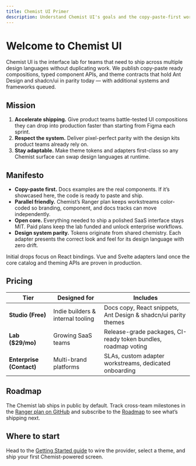 ```yaml
---
title: Chemist UI Primer
description: Understand Chemist UI's goals and the copy-paste-first workflow.
---
```



# Welcome to Chemist UI

Chemist UI is the interface lab for teams that need to ship across multiple design languages without duplicating work. We publish copy-paste ready compositions, typed component APIs, and theme contracts that hold Ant Design and shadcn/ui in parity today — with additional systems and frameworks queued.

## Mission

1. **Accelerate shipping.** Give product teams battle-tested UI compositions they can drop into production faster than starting from Figma each sprint.
2. **Respect the system.** Deliver pixel-perfect parity with the design kits product teams already rely on.
3. **Stay adaptable.** Make theme tokens and adapters first-class so any Chemist surface can swap design languages at runtime.

## Manifesto

- **Copy-paste first.** Docs examples are the real components. If it’s showcased here, the code is ready to paste and ship.
- **Parallel friendly.** Chemist’s Ranger plan keeps workstreams color-coded so branding, component, and docs tracks can move independently.
- **Open core.** Everything needed to ship a polished SaaS interface stays MIT. Paid plans keep the lab funded and unlock enterprise workflows.
- **Design system parity.** Tokens originate from shared chemistry. Each adapter presents the correct look and feel for its design language with zero drift.

<Callout title="React-first" icon="atom">
Initial drops focus on React bindings. Vue and Svelte adapters land once the core catalog and theming APIs are proven in production.
</Callout>

## Pricing

| Tier | Designed for | Includes |
| --- | --- | --- |
| **Studio (Free)** | Indie builders & internal tooling | Docs copy, React snippets, Ant Design & shadcn/ui parity themes |
| **Lab ($29/mo)** | Growing SaaS teams | Release-grade packages, CI-ready token bundles, roadmap voting |
| **Enterprise (Contact)** | Multi-brand platforms | SLAs, custom adapter workstreams, dedicated onboarding |

## Roadmap

The Chemist lab ships in public by default. Track cross-team milestones in the [Ranger plan on GitHub](https://github.com/chemist-ui/chemist-ui/blob/main/RANGER_PLAN.md) and subscribe to the [Roadmap](/docs/roadmap) to see what’s shipping next.

## Where to start

Head to the [Getting Started guide](./getting-started) to wire the provider, select a theme, and ship your first Chemist-powered screen.

